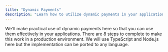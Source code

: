 ```yaml
---
title: "Dynamic Payments"
description: "Learn how to utilize dynamic payments in your application."
---
```


We'll make practical use of dynamic payments here so that you can use them effectively in your applications. There are 8 steps to complete to make this work in a production environment. We will use TypeScript and Node.js here but the implementation can be ported to any language.

<Steps>
  <Step title="Set up webhook"/>
  <Step title="Prepare backend"/>
  <Step title="Build webhook receiver"/>
  <Step title="Generate payment session"/>
  <Step title="Send checkout link"/>
  <Step title="Monitor payment.success event"/>
  <Step title="Grant app access"/>
  <Step title="Check dashboard"/>
</Steps>
